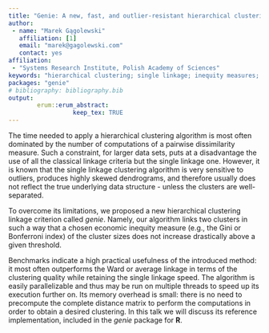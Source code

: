 ---
title: "Genie: A new, fast, and outlier-resistant hierarchical clustering algorithm and its R interface"
author:
 - name: "Marek Gągolewski"
   affiliation: [1]
   email: "marek@gagolewski.com"
   contact: yes
affiliation:
 - "Systems Research Institute, Polish Academy of Sciences"
keywords: "hierarchical clustering; single linkage; inequity measures; Gini-index"
packages: "genie"
# bibliography: bibliography.bib
output:  
        erum::erum_abstract:
                  keep_tex: TRUE
---

The time needed to apply a hierarchical clustering algorithm is most
often dominated by the number of computations of a pairwise
dissimilarity measure. Such a constraint, for larger data sets, puts at
a disadvantage the use of all the classical linkage criteria but the
single linkage one. However, it is known that the single linkage
clustering algorithm is very sensitive to outliers, produces highly
skewed dendrograms, and therefore usually does not reflect the true
underlying data structure - unless the clusters are well-separated.

To overcome its limitations, we proposed a new hierarchical clustering
linkage criterion called *genie*.
Namely, our algorithm links two clusters in such a way that a chosen
economic inequity measure (e.g., the Gini or Bonferroni index) of the
cluster sizes does not increase drastically above a given threshold.

Benchmarks indicate a high practical usefulness of the introduced
method: it most often outperforms the Ward or average linkage in terms
of the clustering quality while retaining the single linkage speed. The
algorithm is easily parallelizable and thus may be run on multiple
threads to speed up its execution further on. Its memory overhead is
small: there is no need to precompute the complete distance matrix to
perform the computations in order to obtain a desired clustering. In this talk we will discuss its reference implementation, included in
the *genie* package for **R**.

<!--  -->
<!-- **References** -->
<!-- Gagolewski M., Bartoszuk M., Cena A.,
 Genie: A new, fast, and outlier-resistant hierarchical clustering algorithm,
 *Information Sciences*, 2016, doi:10.1016/j.ins.2016.05.003. -->
